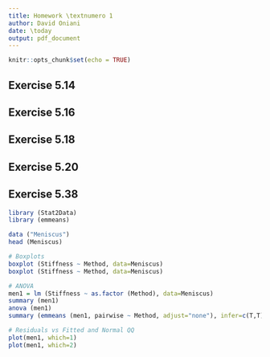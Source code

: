 ```yaml
---
title: Homework \textnumero 1
author: David Oniani
date: \today
output: pdf_document
---
```


<!-- Do Exercises 5.14, 5.16, 5.18, 5.20, and 5.38. -->

```r
knitr::opts_chunk$set(echo = TRUE)
```

## Exercise 5.14

\begin{itemize}
    \item[(a)] ANOVA is a natural generalization of the two-sample t test and
        hence, is suitable for comparing groups (their means). Therefore, this
        is not a reason not to use ANOVA.
    \item[(b)] Car age can be considered a quantitative variable and hence, it
        is not a reason not to use ANOVA. However, if we consider car age to be
        categorical, then using something along the lines of Logistic Regression
        would be better (but even then, it would not hurt trying ANOVA first).
        But yes, it can be a valid reason not to use ANOVA if we know for sure
        that car age is a categorical variable.
    \item[(c)] There is no equal sample size assumption when using ANOVA.
        However, equal sample size would be better as it would result in a
        well-behaved F-score. In conclusion, this is not a valid reason for not
        using ANOVA.
    \item[(d)] Since we took a random sample of 200 people, we can generalize.
        However, it is true that we might have gotten unlucky with these 200
        people and having a bigger sample would be more helpful. But, as already
        mentioned, randomization allows for generalization.
\end{itemize}

## Exercise 5.16

\begin{itemize}
    \item[(a)] Explanatory - diet (salmon, chicken, or beef). Response - average
        amount of time each dog sleeps per 24 hours for the next week.
    \item[(b)] This is a randomized experiment. The reason is that experimenter
        randomly assigned diets to 45 Border Collies and thus, has interfered
        with a way data is collected (in addition, randomized). This is
        different from an observational study where in lieu of random assignment
        or interference in data collection, experimenters merely observe the
        results of behaviors/events/etc.
    \item[(c)] If we assume that 45 Border Collies IS the population, then we
        have just taken 100\% sample from the population. The rest of the
        assumptions for ANOVA are met (including random sampling).
\end{itemize}

## Exercise 5.18

\begin{itemize}
    \item[(a)] Experimental units are 45 Border Collies.
    \item[(b)] Treatments are 3 types of diets (salmon, chicken, and beef).
    \item[(c)] The experiment would be balanced if each type of diet (3 in
        total) would be assigned to the same number of Border Collies.
\end{itemize}

## Exercise 5.20

\begin{itemize}
    \item Diets - 2 degrees of freedom (because there are 3 diets in total and
        as soon as we know any 2, the third one is not free to vary).
    \item Residual - 42 degrees of freedom (because the residual degrees of
        freedom is n - p where n is the sample size and p is the number of
        predictors - we have 45 - 3 = 42).
    \item Total - 44 (since Diets + Residual is 2 + 42 = 44).
\end{itemize}

## Exercise 5.38

```r
library (Stat2Data)
library (emmeans)

data ("Meniscus")
head (Meniscus)

# Boxplots
boxplot (Stiffness ~ Method, data=Meniscus)
boxplot (Stiffness ~ Method, data=Meniscus)

# ANOVA
men1 = lm (Stiffness ~ as.factor (Method), data=Meniscus)
summary (men1)
anova (men1)
summary (emmeans (men1, pairwise ~ Method, adjust="none"), infer=c(T,T))

# Residuals vs Fitted and Normal QQ
plot(men1, which=1)
plot(men1, which=2)
```

\begin{itemize}
    \item[(a)] \(H_0 : \mu_1 = \mu_2 = \mu_3\) and \(H_A :\) at least one
        \(\mu_i\) is different (where \(i \in \{1, 2, 3\}\)).
    \item[(b)] Notice that the methods are independent from each other and thus,
        the independence condition is met. The Residuals vs Fitted plot shows
        that the equality of variance condition is met (the red line
        approximately follows the dotted line) The QQ plot shows that the
        condition of normality is also met (dots approximately follow the line).
        Therefore, conditions for ANOVA are met for this data.
    \item[(c)] Notice that F value is 4.98. Hence, the average variance between
        groups is approximately 5 times larger than the average variance within
        groups. Now, given that the p-value is approximately 0.022 smaller than
        \(\alpha\) = 0.5 cutoff, we have enough evidence to reject the null
        hypothesis and accept the alternative which states that mean values of
        stiffness are different, and varies depending on the type of meniscus
        repair.
\end{itemize}